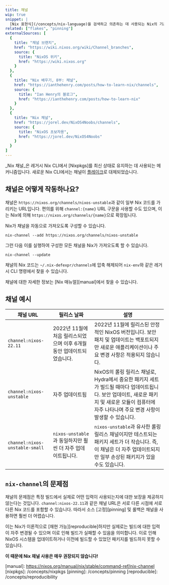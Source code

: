 ```yaml
---
title: 채널
wip: true
snippet: |
  [Nix 표현식](/concepts/nix-language)을 검색하고 의존하는 데 사용되는 Nix의 기존 시스템이지만 더 이상 권장되지 않습니다.
related: ["flakes", "pinning"]
externalSources: [
  {
    title: "채널 브랜치",
    href: "https://wiki.nixos.org/wiki/Channel_branches",
    source: {
      title: "NixOS 위키",
      href: "https://wiki.nixos.org"
    }
  },
  {
    title: "Nix 배우기, 8부: 채널",
    href: "https://ianthehenry.com/posts/how-to-learn-nix/channels",
    source: {
      title: "Ian Henry의 블로그",
      href: "https://ianthehenry.com/posts/how-to-learn-nix"
    }
  },
  {
    title: "Nix 채널",
    href: "https://jorel.dev/NixOS4Noobs/channels",
    source: {
      title: "NixOS 초보자용",
      href: "https://jorel.dev/NixOS4Noobs"
    }
  }
]
---
```


_Nix 채널_은 레거시 Nix CLI에서 [Nixpkgs]를 최신 상태로 유지하는 데 사용되는 메커니즘입니다.
새로운 Nix CLI에서는 채널이 [플레이크][flakes]로 대체되었습니다.

## 채널은 어떻게 작동하나요?

채널은 `https://nixos.org/channels/nixos-unstable`과 같이 일부 Nix 코드를 가리키는 URL입니다.
편의를 위해 `channel:{name}` URL 구문을 사용할 수도 있으며, 이는 Nix에 의해 `https://nixos.org/channels/{name}`으로 확장됩니다.

Nix가 채널을 자동으로 가져오도록 구성할 수 있습니다.

```shell title="채널 추가"
nix-channel --add https://nixos.org/channels/nixos-unstable
```

그런 다음 이를 실행하여 구성한 모든 채널을 Nix가 가져오도록 할 수 있습니다.

```shell title="모든 채널 업데이트"
nix-channel --update
```

채널의 Nix 코드는 `~/.nix-defexpr/channels`에 압축 해제되어 `nix-env`와 같은 레거시 CLI 명령에서 찾을 수 있습니다.

채널에 대한 자세한 정보는 [Nix 매뉴얼][manual]에서 찾을 수 있습니다.

## 채널 예시

| 채널 URL                    | 릴리스 날짜                                                               | 설명                                                                                                                                                                                                                        |
| ------------------------------ | -------------------------------------------------------------------------- | ---------------------------------------------------------------------------------------------------------------------------------------------------------------------------------------------------------------------------------- |
| `channel:nixos-22.11`          | 2022년 11월에 처음 릴리스되었으며 이후 6개월 동안 업데이트되었습니다. | 2022년 11월에 릴리스된 안정적인 NixOS 버전입니다. 보안 패치 및 업데이트는 백포트되지만 새로운 애플리케이션이나 주요 변경 사항은 적용되지 않습니다.                                                             |
| `channel:nixos-unstable`       | 자주 업데이트됨                                                         | NixOS의 롤링 릴리스 채널로, Hydra에서 중요한 패키지 세트가 빌드될 때마다 업데이트됩니다. 보안 업데이트, 새로운 패키지 및 새로운 모듈이 컴퓨터에 자주 나타나며 주요 변경 사항이 발생할 수 있습니다. |
| `channel:nixos-unstable-small` | `nixos-unstable`과 동일하지만 훨씬 더 자주 업데이트됩니다.                         | `nixos-unstable`과 유사한 롤링 릴리스 채널이지만 테스트되는 패키지 세트가 더 작습니다. 즉, 이 채널은 더 자주 업데이트되지만 일부 손상된 패키지가 있을 수도 있습니다.                      |

## `nix-channel`의 문제점

채널의 문제점은 특정 빌드에서 실제로 어떤 입력이 사용되는지에 대한 보장을 제공하지 않는다는 것입니다.
`channel:nixos-22.11`과 같은 채널 URL은 서로 다른 시점에 서로 다른 Nix 코드를 포함할 수 있습니다.
따라서 소스 [고정][pinning] 및 롤백은 채널을 사용하면 훨씬 더 어렵습니다.

이는 Nix가 이론적으로 [재현 가능][reproducible]하지만 실제로는 빌드에 대한 입력이 자주 변경될 수 있으며 이로 인해 빌드가 실패할 수 있음을 의미합니다.
이로 인해 NixOS 시스템을 업데이트하거나 이전에 빌드할 수 있었던 패키지를 빌드하지 못할 수 있습니다.

**이 때문에 Nix 채널 사용은 매우 권장되지 않습니다!**

[flakes]: /concepts/flakes
[manual]: https://nixos.org/manual/nix/stable/command-ref/nix-channel <!-- TODO: Verify this external link -->
[nixpkgs]: /concepts/nixpkgs
[pinning]: /concepts/pinning
[reproducible]: /concepts/reproducibility
